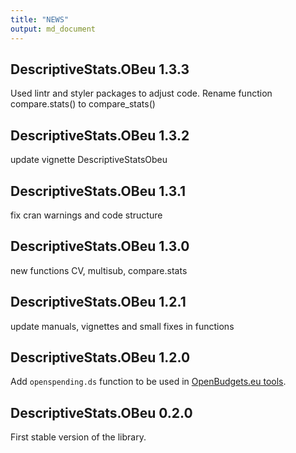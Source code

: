 ```yaml
---
title: "NEWS"
output: md_document
---
```


## DescriptiveStats.OBeu 1.3.3
Used lintr and styler packages to adjust code. Rename function compare.stats()
to compare_stats()

## DescriptiveStats.OBeu 1.3.2

update vignette DescriptiveStatsObeu

## DescriptiveStats.OBeu 1.3.1

fix cran warnings and code structure


## DescriptiveStats.OBeu 1.3.0

new functions CV, multisub, compare.stats

## DescriptiveStats.OBeu 1.2.1

update manuals, vignettes and small fixes in functions

## DescriptiveStats.OBeu 1.2.0

Add `openspending.ds` function to be used in [OpenBudgets.eu tools](http://openbudgets.eu/tools/).

## DescriptiveStats.OBeu 0.2.0

First stable version of the library.
